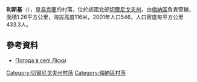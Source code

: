 {{coord|51|27|46|N|32|8|44|E|scale:100000|display=title}}

'''利斯基'''（{{lang-uk|Ліски}}），是[[烏克蘭|烏克蘭]]的村落，位於該國北部[[切爾尼戈夫州|切爾尼戈夫州]]，由[[梅納區|梅納區]]負責管轄，面積1.26平方公里，海拔高度116米，2001年人口546，人口密度每平方公里433.3人。

==參考資料==
* [http://weather.in.ua/ua/chernigovskaja/13577 Погода в селі Ліски]{{Wayback|url=http://weather.in.ua/ua/chernigovskaja/13577 |date=20111220135839 }}

[[Category:切爾尼戈夫州村落|Category:切爾尼戈夫州村落]]
[[Category:梅納區村落|Category:梅納區村落]]


{{Chernihiv-geo-stub}}